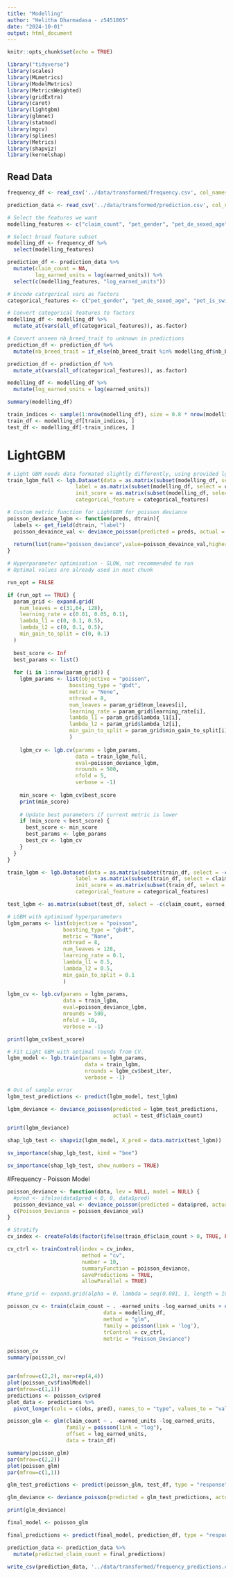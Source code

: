 ```yaml
---
title: "Modelling"
author: "Helitha Dharmadasa - z5451805"
date: "2024-10-01"
output: html_document
---
```


```r
knitr::opts_chunk$set(echo = TRUE)
```

```r
library("tidyverse")
library(scales)
library(MLmetrics)
library(ModelMetrics)
library(MetricsWeighted)
library(gridExtra)
library(caret)
library(lightgbm)
library(glmnet)
library(statmod)
library(mgcv)
library(splines)
library(Metrics)
library(shapviz)
library(kernelshap)
```


## Read Data

```r
frequency_df <- read_csv('../data/transformed/frequency.csv', col_names = TRUE)

prediction_data <- read_csv('../data/transformed/prediction.csv', col_names = TRUE)
```

```r
# Select the features we want
modelling_features <- c("claim_count", "pet_gender", "pet_de_sexed_age", "pet_is_switcher", "pet_age_months", "nb_contribution", "nb_excess", "nb_address_type_adj", "median_income", "nb_state", "owner_age_years", "nb_number_of_breeds", "nb_average_breed_size", "nb_breed_type", "nb_breed_trait", "is_multi_pet_plan", "quote_time_group", "earned_units", "mm_category")

# Select broad feature subset
modelling_df <- frequency_df %>%
  select(modelling_features)

prediction_df <- prediction_data %>%
  mutate(claim_count = NA,
         log_earned_units = log(earned_units)) %>%
  select(c(modelling_features, "log_earned_units"))

# Encode catrgorical vars as factors
categorical_features <- c("pet_gender", "pet_de_sexed_age", "pet_is_switcher", "nb_address_type_adj", "nb_state", "nb_breed_type", "nb_breed_trait","is_multi_pet_plan", "quote_time_group", "mm_category")

# Convert categorical features to factors
modelling_df <- modelling_df %>%
  mutate_at(vars(all_of(categorical_features)), as.factor)

# Convert unseen nb_breed_trait to unknown in predictions
prediction_df <- prediction_df %>%
  mutate(nb_breed_trait = if_else(nb_breed_trait %in% modelling_df$nb_breed_trait, nb_breed_trait, "unknown"))

prediction_df <- prediction_df %>%
  mutate_at(vars(all_of(categorical_features)), as.factor)

modelling_df <- modelling_df %>%
  mutate(log_earned_units = log(earned_units))

summary(modelling_df)

train_indices <- sample(1:nrow(modelling_df), size = 0.8 * nrow(modelling_df))
train_df <- modelling_df[train_indices, ]
test_df <- modelling_df[-train_indices, ]
```

# LightGBM
```r
# Light GBM needs data formated slightly differently, using provided lgb.Dataset.
train_lgbm_full <- lgb.Dataset(data = as.matrix(subset(modelling_df, select = -c(claim_count, earned_units, log_earned_units))),
                      label = as.matrix(subset(modelling_df, select = claim_count)),
                      init_score = as.matrix(subset(modelling_df, select = log_earned_units)),
                      categorical_feature = categorical_features)

# Custom metric function for LightGBM for poisson deviance
poisson_deviance_lgbm <- function(preds, dtrain){
  labels <- get_field(dtrain, "label")
  poisson_devaince_val <- deviance_poisson(predicted = preds, actual = labels)
  
  return(list(name="poisson_deviance",value=poisson_devaince_val,higher_better=FALSE))
}
```

```r
# Hyperparameter optimisation - SLOW, not recommended to run
# Optimal values are already used in next chunk

run_opt = FALSE

if (run_opt == TRUE) {
  param_grid <- expand.grid(
    num_leaves = c(31,64, 128),
    learning_rate = c(0.01, 0.05, 0.1),
    lambda_l1 = c(0, 0.1, 0.5),
    lambda_l2 = c(0, 0.1, 0.5),
    min_gain_to_split = c(0, 0.1)
  )
  
  best_score <- Inf
  best_params <- list()
  
  for (i in 1:nrow(param_grid)) {
    lgbm_params <- list(objective = "poisson",
                    boosting_type = "gbdt",
                    metric = "None",
                    nthread = 8,
                    num_leaves = param_grid$num_leaves[i],
                    learning_rate = param_grid$learning_rate[i],
                    lambda_l1 = param_grid$lambda_l1[i],
                    lambda_l2 = param_grid$lambda_l2[i],
                    min_gain_to_split = param_grid$min_gain_to_split[i]
                    ) 
    
    lgbm_cv <- lgb.cv(params = lgbm_params,
                      data = train_lgbm_full,
                      eval=poisson_deviance_lgbm,
                      nrounds = 500,
                      nfold = 5, 
                      verbose = -1) 
    
    min_score <- lgbm_cv$best_score
    print(min_score)
    
    # Update best parameters if current metric is lower
    if (min_score < best_score) {
      best_score <- min_score
      best_params <- lgbm_params
      best_cv <- lgbm_cv
    }
  }
}
```


```r
train_lgbm <- lgb.Dataset(data = as.matrix(subset(train_df, select = -c(claim_count, earned_units, log_earned_units))),
                      label = as.matrix(subset(train_df, select = claim_count)),
                      init_score = as.matrix(subset(train_df, select = log_earned_units)),
                      categorical_feature = categorical_features)

test_lgbm <- as.matrix(subset(test_df, select = -c(claim_count, earned_units, log_earned_units)))

# LGBM with optimised hyperparameters
lgbm_params <- list(objective = "poisson",
                  boosting_type = "gbdt",
                  metric = "None",
                  nthread = 8,
                  num_leaves = 128,
                  learning_rate = 0.1,
                  lambda_l1 = 0.5,
                  lambda_l2 = 0.5,
                  min_gain_to_split = 0.1
                  ) 
  
lgbm_cv <- lgb.cv(params = lgbm_params,
                  data = train_lgbm,
                  eval=poisson_deviance_lgbm,
                  nrounds = 500,
                  nfold = 10, 
                  verbose = -1) 

print(lgbm_cv$best_score)
```

```r
# Fit Light GBM with optimal rounds from CV.
lgbm_model <- lgb.train(params = lgbm_params,
                         data = train_lgbm,
                         nrounds = lgbm_cv$best_iter,
                         verbose = -1)
```

```r
# Out of sample error
lgbm_test_predictions <- predict(lgbm_model, test_lgbm)

lgbm_deviance <- deviance_poisson(predicted = lgbm_test_predictions, 
                                  actual = test_df$claim_count)

print(lgbm_deviance)
```

```r
shap_lgb_test <- shapviz(lgbm_model, X_pred = data.matrix(test_lgbm))  
```
```r
sv_importance(shap_lgb_test, kind = "bee")
```
```r
sv_importance(shap_lgb_test, show_numbers = TRUE)
```


#Frequency - Poisson Model

```r
poisson_deviance <- function(data, lev = NULL, model = NULL) {
  #pred <- ifelse(data$pred < 0, 0, data$pred)
  poisson_deviance_val <- deviance_poisson(predicted = data$pred, actual = data$obs)
  c(Poisson_Deviance = poisson_deviance_val)
}

# Stratify
cv_index <- createFolds(factor(ifelse(train_df$claim_count > 0, TRUE, FALSE)), 10, returnTrain = TRUE)

cv_ctrl <- trainControl(index = cv_index, 
                        method = "cv", 
                        number = 10,
                        summaryFunction = poisson_deviance,
                        savePredictions = TRUE,
                        allowParallel = TRUE)

#tune_grid <- expand.grid(alpha = 0, lambda = seq(0.001, 1, length = 10))
```


```r
poisson_cv <- train(claim_count ~ . -earned_units -log_earned_units + offset(log_earned_units), 
                               data = modelling_df, 
                               method = "glm", 
                               family = poisson(link = 'log'),
                               trControl = cv_ctrl,
                               metric = "Poisson_Deviance")

poisson_cv
summary(poisson_cv)


par(mfrow=c(2,2), mar=rep(4,4))
plot(poisson_cv$finalModel)
par(mfrow=c(1,1))
predictions <- poisson_cv$pred
plot_data <- predictions %>%
  pivot_longer(cols = c(obs, pred), names_to = "type", values_to = "value")
```
```r
poisson_glm <- glm(claim_count ~ . -earned_units -log_earned_units,
                   family = poisson(link = "log"),
                   offset = log_earned_units,
                   data = train_df)

summary(poisson_glm)
par(mfrow=c(2,2))
plot(poisson_glm)
par(mfrow=c(1,1))
```
```r
glm_test_predictions <- predict(poisson_glm, test_df, type = "response")

glm_deviance <- deviance_poisson(predicted = glm_test_predictions, actual = test_df$claim_count)

print(glm_deviance)
```
```r
final_model <- poisson_glm

final_predictions <- predict(final_model, prediction_df, type = "response")

prediction_data <- prediction_data %>%
  mutate(predicted_claim_count = final_predictions)

write_csv(prediction_data, '../data/transformed/frequency_predictions.csv')
```



